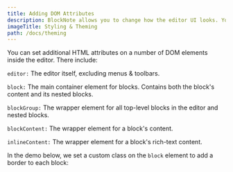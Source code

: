 ```yaml
---
title: Adding DOM Attributes
description: BlockNote allows you to change how the editor UI looks. You can change the theme of the default UI, or override its CSS styles.
imageTitle: Styling & Theming
path: /docs/theming
---
```


You can set additional HTML attributes on a number of DOM elements inside the editor. There include:

`editor:` The editor itself, excluding menus & toolbars.

`block:` The main container element for blocks. Contains both the block's content and its nested blocks.

`blockGroup:` The wrapper element for all top-level blocks in the editor and nested blocks.

`blockContent:` The wrapper element for a block's content.

`inlineContent:` The wrapper element for a block's rich-text content.

In the demo below, we set a custom class on the `block` element to add a border to each block:

<Example name="theming/theming-dom-attributes" />
